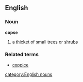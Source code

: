 ==English==
===Noun===
{{wikipedia}}
'''copse'''
# a [[thicket]] of small [[tree]]s or [[shrub]]s
===Related terms===
*[[coppice]]
[[category:English nouns]]